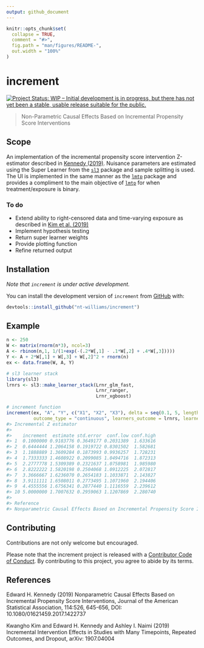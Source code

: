 ```yaml
---
output: github_document
---
```


<!-- README.md is generated from README.Rmd. Please edit that file -->

```r
knitr::opts_chunk$set(
  collapse = TRUE,
  comment = "#>",
  fig.path = "man/figures/README-",
  out.width = "100%"
)
```

# increment

<!-- badges: start -->
[![Project Status: WIP – Initial development is in progress, but there has not yet been a stable, usable release suitable for the public.](https://www.repostatus.org/badges/latest/wip.svg)](https://www.repostatus.org/#wip)
<!-- badges: end -->

> Non-Parametric Causal Effects Based on Incremental Propensity Score Interventions

## Scope 

An implementation of the incremental propensity score intervention Z-estimator described in [Kennedy (2019)](https://doi.org/10.1080/01621459.2017.1422737). Nuisance parameters are estimated using the Super Learner from the [`sl3`](https://github.com/tlverse/sl3) package and sample splitting is used. The UI is implemented in the same manner as the [`lmtp`](https://github.com/nt-williams/lmtp) package and provides a compliment to the main objective of [`lmtp`](https://github.com/nt-williams/lmtp) for when treatment/exposure is binary.

### To do

- Extend ability to right-censored data and time-varying exposure as described in [Kim et al. (2019)](https://arxiv.org/abs/1907.04004)
- Implement hypothesis testing
- Return super learner weights
- Provide plotting function
- Refine returned output

## Installation

*Note that `increment` is under active development.*

You can install the development version of `increment` from [GitHub](https://github.com/) with:

``` r
devtools::install_github("nt-williams/increment")
```

## Example 

```r
n <- 250
W <- matrix(rnorm(n*3), ncol=3)
A <- rbinom(n,1, 1/(1+exp(-(.2*W[,1] - .1*W[,2] + .4*W[,3]))))
Y <- A + 2*W[,1] + W[,3] + W[,2]^2 + rnorm(n)
ex <- data.frame(W, A, Y)

# sl3 learner stack
library(sl3)
lrnrs <- sl3::make_learner_stack(Lrnr_glm_fast, 
                                 Lrnr_ranger, 
                                 Lrnr_xgboost)

# increment function
increment(ex, "A", "Y", c("X1", "X2", "X3"), delta = seq(0.1, 5, length.out = 10), 
          outcome_type = "continuous", learners_outcome = lrnrs, learners_trt = lrnrs)
#> Incremental Z estimator
#> 
#>    increment  estimate std.error  conf.low conf.high
#> 1  0.1000000 0.9183776 0.3649177 0.2031389  1.633616
#> 2  0.6444444 1.2064158 0.1919722 0.8301502  1.582681
#> 3  1.1888889 1.3609284 0.1873993 0.9936257  1.728231
#> 4  1.7333333 1.4608922 0.2099085 1.0494716  1.872313
#> 5  2.2777778 1.5309389 0.2321637 1.0758981  1.985980
#> 6  2.8222222 1.5820198 0.2504068 1.0912225  2.072817
#> 7  3.3666667 1.6236070 0.2654183 1.1033871  2.143827
#> 8  3.9111111 1.6508011 0.2773495 1.1071960  2.194406
#> 9  4.4555556 1.6756341 0.2877440 1.1116559  2.239612
#> 10 5.0000000 1.7007632 0.2959063 1.1207869  2.280740
#> 
#> Reference
#> Nonparametric Causal Effects Based on Incremental Propensity Score Interventions (Kennedy, 2019)
```

## Contributing

Contributions are not only welcome but encouraged. 

Please note that the increment project is released with a [Contributor Code of Conduct](https://contributor-covenant.org/version/2/0/CODE_OF_CONDUCT.html). By contributing to this project, you agree to abide by its terms.

## References

Edward H. Kennedy (2019) Nonparametric Causal Effects Based on Incremental Propensity Score Interventions, Journal of the American Statistical Association, 114:526, 645-656, DOI: 10.1080/01621459.2017.1422737

Kwangho Kim and Edward H. Kennedy and Ashley I. Naimi (2019) Incremental Intervention Effects in Studies with Many Timepoints, Repeated Outcomes, and Dropout, arXiv: 1907.04004
